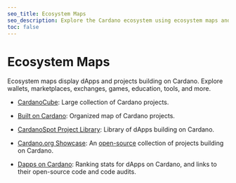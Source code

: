 ```yaml
---
seo_title: Ecosystem Maps
seo_description: Explore the Cardano ecosystem using ecosystem maps and discover innovative dApps and projects on Cardano. Find the right blockchain app or service.
toc: false
---
```


# Ecosystem Maps

Ecosystem maps display dApps and projects building on Cardano. Explore wallets, marketplaces, exchanges, games, education, tools, and more.

- [CardanoCube](https://www.cardanocube.com/cardano-ecosystem-interactive-map): Large collection of Cardano projects.

- [Built on Cardano](https://builtoncardano.com/): Organized map of Cardano projects.

- [CardanoSpot Project Library](https://cardanospot.io/project-library/all): Library of dApps building on Cardano.

- [Cardano.org Showcase](https://developers.cardano.org/showcase/): An [open-source](https://github.com/cardano-foundation/developer-portal/blob/staging/src/data/showcases.js) collection of projects building on Cardano.

- [Dapps on Cardano](https://dappsoncardano.com/): Ranking stats for dApps on Cardano, and links to their open-source code and code audits.
